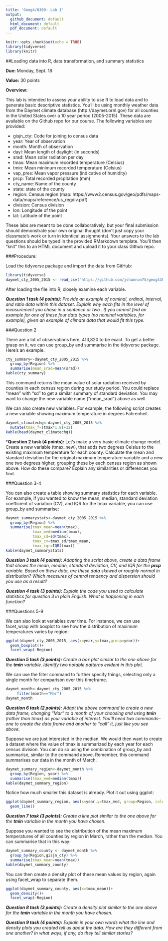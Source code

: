 ```yaml
---
title: 'Geog4/6300: Lab 1'
output:
  github_document: default
  html_document: default
  pdf_document: default
---
```


```r
knitr::opts_chunk$set(echo = TRUE)
library(tidyverse)
library(knitr)
```

##Loading data into R, data transformation, and summary statistics

**Due:** Monday, Sept. 18

**Value:** 30 points

**Overview:**

This lab is intended to assess your ability to use R to load data and to generate basic descriptive statistics. You'll be using monthly weather data from the Daymet climate database (http://daymet.ornl.gov) for all counties in the United States over a 10 year period (2005-2015). These data are available on the Github repo for our course. The following  variables are provided:

* gisjn_cty: Code for joining to census data
* year: Year of observation
* month: Month of observation
* dayl: Mean length of daylight (in seconds)
* srad: Mean solar radiation per day
* tmax: Mean maximum recorded temperature (Celsius)
* tmin: Mean minimum recorded temperature (Celsius)
* vap_pres: Mean vapor pressure (indicative of humidity)
* prcp: Total recorded prcpitation (mm)
* cty_name: Name of the county
* state: state of the county
* region: Census region (map: https://www2.census.gov/geo/pdfs/maps-data/maps/reference/us_regdiv.pdf)
* division: Census division
* lon: Longitude of the point
* lat: Latitude of the point

These labs are meant to be done collaboratively, but your final submission should demonstrate your own original thought (don’t just copy your classmate’s work or turn in identical assignments). Your answers to the lab questions should be typed in the provided RMarkdown template. You'll then "knit" this to an HTML document and upload it to your class Github repo.

###Procedure:

Load the tidyverse package and import the data from GitHub: 

```r
library(tidyverse)
daymet_cty_2005_2015 <- read_csv("https://github.com/jshannon75/geog4300/raw/master/labs/lab1_%20descriptive_stats/Daymet_Cty_Summary_2005_2015.csv")
```

After loading the file into R, closely examine each variable. 

***Question 1 task (4 points):** Provide an example of nominal, ordinal, interval, and ratio data within this dataset. Explain why each fits in the level of measurement you chose in a sentence or two . If you cannot find an example for one of these four data types (no nominal variables, for example), given an example of climate data that would fit this type.*

###Question 2

There are a lot of observations here, 413,820 to be exact. To get a better grasp on it, we can use group_by and summarise in the tidyverse package. Here's an example.

```r
cty_summary<-daymet_cty_2005_2015 %>% 
  group_by(Region) %>% 
  summarise(mean_srad=mean(srad))
kable(cty_summary)
```

This command returns the mean value of solar radiation received by counties in each census region during our study period. You could replace “mean” with “sd” to get a similar summary of standard deviation. You may want to change the new variable name ("mean_srad") above as well.

We can also create new variables. For example, the following script creates a new variable showing maximum temperature in degrees Fahrenheit. 

```r
daymet_climatechg<-daymet_cty_2005_2015 %>% 
  mutate(tmax_f=(tmax*1.8)+32)
kable(head(daymet_climatechg))
```


***Question 2 task (4 points):** Let's make a very basic climate change model. Create a new variable (tmax_new), that adds two degrees Celsius to the existing maximum temperature for each county. Calculate the mean and standard deviation for the original maximum temperature variable and a new one two degrees higher, grouping these by each census region as shown above. How do these compare? Explain any similarities or differences you find.

###Question 3-4

You can also create a table showing summary statistics for each variable. For example, if you wanted to know the mean, median, standard deviation coefficient of variation (CV), and IQR for the tmax variable, you can use group_by and summarise:

```r
daymet_summarystats<-daymet_cty_2005_2015 %>% 
  group_by(Region) %>%
  summarise(tmax_mean=mean(tmax),
            tmax_med=median(tmax),
            tmax_sd=sd(tmax),
            tmax_cv=tmax_sd/tmax_mean,
            tmax_iqr=IQR(tmax))
kable(daymet_summarystats)
```

***Question 3 task (4 points):** Adapting the script above, create a data frame that shows the mean, median, standard deviation, CV, and IQR for the _**prcp**_ variable. Based on these data, are these data skewed or roughly normal in distribution? Which measures of central tendency and dispersion should you use as a result?*

***Question 4 task (3 points):** Explain the code you used to calculate statistics for question 3 in plain English. What is happening in each function?*

###Questions 5-9

We can also look at variables over time. For instance, we can use facet_wrap with boxplot to see how the distribution of maximum temperatures varies by region:

```r
ggplot(daymet_cty_2005_2015, aes(x=year,y=tmax,group=year))+
  geom_boxplot()+
  facet_wrap(~Region)
```

***Question 5 task (3 points):** Create a box plot similar to the one above for the **tmin** variable. Identify two notable patterns evident in this plot.* 

We can use the filter command to further specify things, selecting only a single month for comparison over this timeframe.

```r
daymet_month<-daymet_cty_2005_2015 %>% 
     filter(month=="Mar")
daymet_month
```

***Question 6 task (2 points):** Adapt the above command to create a new data frame, changing "Mar" to a month of your choosing and using **tmin** (rather than tmax) as your variable of interest. You'll need two commands--one to create the data frame and another to "call" it, just like you see above.*

Suppose we are just interested in the median. We would then want to create a dataset where the value of tmax is summarized by each year for each census division. You can do so using the combination of group_by and summarise, similar to the command above. Remember, this command summarises our data in the month of March.

```r
daymet_summary_region<-daymet_month %>% 
  group_by(Region, year) %>% 
  summarise(tmax_med=median(tmax))
kable(daymet_summary_region)
```

Notice how much smaller this dataset is already. Plot it out using ggplot:
```r
ggplot(daymet_summary_region, aes(x=year,y=tmax_med, group=Region, colour=Region))+
  geom_line()
```

***Question 7 task (3 points):** Create a line plot similar to the one above for the **tmin** variable in the month you have chosen.*

Suppose you wanted to see the distribution of the mean maximum temperatures of all counties by region in March, rather than the median. You can summarise that in this way:

```r
daymet_summary_county <- daymet_month %>% 
  group_by(Region,gisjn_cty) %>% 
  summarise(tmax_mean=mean(tmax))
kable(daymet_summary_county)
```

You can then create a density plot of these mean values by region, again using facet_wrap to separate them.

```r
ggplot(daymet_summary_county, aes(x=tmax_mean))+
  geom_density()+
  facet_wrap(~Region)
```

***Question 8 task (3 points):** Create a density plot similar to the one above for the **tmin** variable in the month you have chosen.*

***Question 9 task (4 points):** Explain in your own words what the line and density plots you created tell us about the data. How are they different from one another? In what ways, if any, do they tell similar stories?*
